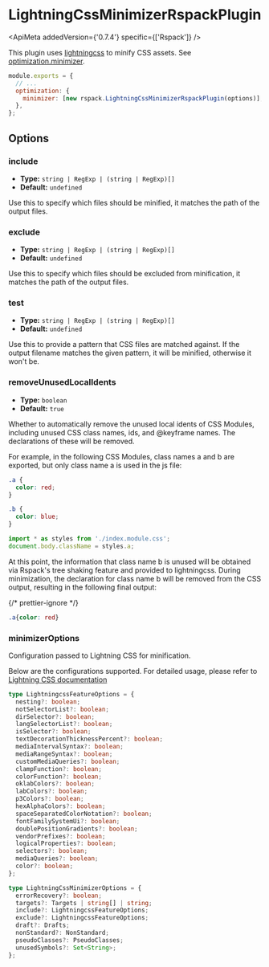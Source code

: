 
# LightningCssMinimizerRspackPlugin

<ApiMeta addedVersion={'0.7.4'} specific={['Rspack']} />

This plugin uses [lightningcss](https://lightningcss.dev/) to minify CSS assets. See [optimization.minimizer](/config/optimization#optimizationminimizer).

```js
module.exports = {
  // ...
  optimization: {
    minimizer: [new rspack.LightningCssMinimizerRspackPlugin(options)],
  },
};
```

## Options

### include

- **Type:** `string | RegExp | (string | RegExp)[]`
- **Default:** `undefined`

Use this to specify which files should be minified, it matches the path of the output files.

### exclude

- **Type:** `string | RegExp | (string | RegExp)[]`
- **Default:** `undefined`

Use this to specify which files should be excluded from minification, it matches the path of the output files.

### test

- **Type:** `string | RegExp | (string | RegExp)[]`
- **Default:** `undefined`

Use this to provide a pattern that CSS files are matched against. If the output filename matches the given pattern, it will be minified, otherwise it won't be.

### removeUnusedLocalIdents

- **Type:** `boolean`
- **Default:** `true`

Whether to automatically remove the unused local idents of CSS Modules, including unused CSS class names, ids, and @keyframe names. The declarations of these will be removed.

For example, in the following CSS Modules, class names a and b are exported, but only class name a is used in the js file:

```css title=index.module.css
.a {
  color: red;
}

.b {
  color: blue;
}
```

```js title=index.js
import * as styles from './index.module.css';
document.body.className = styles.a;
```

At this point, the information that class name b is unused will be obtained via Rspack's tree shaking feature and provided to lightningcss. During minimization, the declaration for class name b will be removed from the CSS output, resulting in the following final output:

{/* prettier-ignore */}
```css
.a{color: red}
```

### minimizerOptions

Configuration passed to Lightning CSS for minification.

Below are the configurations supported. For detailed usage, please refer to [Lightning CSS documentation](https://lightningcss.dev/transpilation.html)

```ts
type LightningcssFeatureOptions = {
  nesting?: boolean;
  notSelectorList?: boolean;
  dirSelector?: boolean;
  langSelectorList?: boolean;
  isSelector?: boolean;
  textDecorationThicknessPercent?: boolean;
  mediaIntervalSyntax?: boolean;
  mediaRangeSyntax?: boolean;
  customMediaQueries?: boolean;
  clampFunction?: boolean;
  colorFunction?: boolean;
  oklabColors?: boolean;
  labColors?: boolean;
  p3Colors?: boolean;
  hexAlphaColors?: boolean;
  spaceSeparatedColorNotation?: boolean;
  fontFamilySystemUi?: boolean;
  doublePositionGradients?: boolean;
  vendorPrefixes?: boolean;
  logicalProperties?: boolean;
  selectors?: boolean;
  mediaQueries?: boolean;
  color?: boolean;
};

type LightningCssMinimizerOptions = {
  errorRecovery?: boolean;
  targets?: Targets | string[] | string;
  include?: LightningcssFeatureOptions;
  exclude?: LightningcssFeatureOptions;
  draft?: Drafts;
  nonStandard?: NonStandard;
  pseudoClasses?: PseudoClasses;
  unusedSymbols?: Set<String>;
};
```
